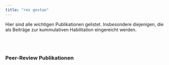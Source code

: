 ```yaml
---
title: "res gestae"
---
```


Hier sind alle wichtigen Publikationen gelistet. Insbesondere diejenigen, die als Beiträge zur kummulativen Habilitation eingereicht werden.


<br><br>


### Peer-Review Publikationen

<!-- <div class="article-card"> -->
<!--   <div class="pdf-preview"> -->
<!--     <embed src="articles/blondberg2025.pdf" type="application/pdf" width="100%" height="400px" /> -->
<!--   </div> -->
<!--  📄 [PDF herunterladen](articles/blondberg2025.pdf) -->


<!--   <div class="bibliography"> -->
<!--     **Bibliographie:**   -->
<!--     [@blondberg2025] -->
<!--   </div> -->
<!-- </div> -->

